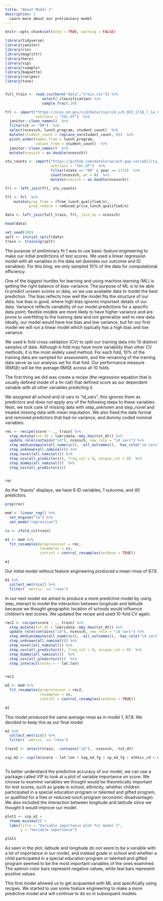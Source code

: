 ```yaml
---
title: "About Model 1"
description: |
  Learn more about our preliminary model
---
```


```r
knitr::opts_chunk$set(echo = TRUE, warning = FALSE)

library(tidyverse)
library(janitor)
library(rio)
library(magrittr)
library(here)
library(vip)
library(rsample)
library(baguette)
library(recipes)
library(tune)


full_train <- read.csv(here("data","train.csv")) %>%
                 select(-classification) %>% 
                 sample_frac(.10)

```

```r

frl <- import("https://nces.ed.gov/ccd/Data/zip/ccd_sch_033_1718_l_1a_083118.zip",
              setclass = "tbl_df")  %>% 
  janitor::clean_names()  %>% 
  filter(st == "OR")  %>%
  select(ncessch, lunch_program, student_count)  %>% 
  mutate(student_count = replace_na(student_count, 0))  %>% 
  pivot_wider(names_from = lunch_program,
              values_from = student_count)  %>% 
  janitor::clean_names()  %>% 
  mutate(ncessch = as.double(ncessch))

stu_counts <- import("https://github.com/datalorax/ach-gap-variability/raw/master/data/achievement-gaps-geocoded.csv",
                     setclass = "tbl_df")  %>% 
                     filter(state == "OR" & year == 1718)  %>% 
                     count(ncessch, wt = n)  %>% 
                     mutate(ncessch = as.double(ncessch))

frl <- left_join(frl, stu_counts)

frl <- frl  %>% 
    mutate(prop_free = (free_lunch_qualified/n),
           prop_reduce = reduced_price_lunch_qualified/n)

```

```r
data <- left_join(full_train, frl, join_by = ncessch)

head(data)
```

```r
set.seed(200)
splt <- initial_split(data)
train <- training(splt)
```


The purpose of preliminary fit 1 was to use basic feature engineering to make our initial predictions of test scores. We used a linear regression model with all variables in the data set (besides our outcome and ID variables). For this blog, we only sampled 10% of the data for computational efficiency. 

One of the biggest hurdles for learning and using machine learning (ML) is getting the right balance of bias-variance. The purpose of ML is to be able to predict unseen scores or data, so we use available data to model the best prediction. The bias reflects how well the model fits the structure of our data; low bias is good, where high bias ignores important details of our data. Variance reflects variability of our model predictions for a specific data point; flexible models are more likely to have higher variance and are prone to overfitting to the training data and not generalize well to new data. Ideally, our model would have low bias and low variance, but for our first model we will run a linear model which typically has a high bias and low variance. 

We used k-fold cross validation (CV) to split our training data into 10 distinct samples of data. Although k-fold may have more variability than other CV methods, it is the most widely used method.  For each fold, 10% of the training data are sampled for assessment, and the remaining of the training data serve as our analysis set for that fold. Our performance measure (RMSE) will be the average RMSE across all 10 folds.


The first thing we did was create a recipe (the regression equation that is usually defined inside of a lm call) that defined score as our dependent variable with all other variables predicting it. 

We assigned all school and id vars to "id_vars", this ignores them as predictors and does not apply any of the following steps to these variables. Next, we took care of missing data with step_unknown and step_novel and treated missing data with mean imputation. We also fixed the date format and removed predictors that had no variance, and dummy coded nominal variables. 

```r
rec <- recipe(score ~ ., train) %>% 
  step_mutate(tst_dt = lubridate::mdy_hms(tst_dt)) %>%
  update_role(contains("id"), ncessch, new_role = "id vars") %>% 
  step_medianimpute(all_numeric(), -all_outcomes(), -has_role("id vars"))  %>% 
  step_unknown(all_nominal()) %>% 
  step_novel(all_nominal()) %>%
  step_nzv(all_predictors(), freq_cut = 0, unique_cut = 0)  %>% 
  step_dummy(all_nominal())  %>% 
  step_nzv(all_predictors())
  

rec
```

As the "Inputs" displays, we have 6 ID variables, 1 outcome, and 40 predictors. 

```r
prep(rec)

mod <- linear_reg() %>%
  set_engine("lm") %>% 
  set_mode("regression")

cv <- vfold_cv(train)
```


```r
m1 <- mod %>% 
  fit_resamples(preprocessor = rec,
                resamples = cv,
                control = control_resamples(verbose = TRUE))

m1
```

Our initial model without feature engineering produced a mean rmse of 87.8. 

```r
m1 %>%  
  collect_metrics() %>% 
  filter(`.metric` == "rmse")
```



In our next model we aimed to produce a more predictive model by using step_interact to model the interaction between longitude and latitude because we thought geographic location of schools would influence children’s test scores. We updated the recipe and used 10-fold CV again.

```r
rec2 <- recipe(score ~ ., train) %>% 
  step_mutate(tst_dt = lubridate::mdy_hms(tst_dt)) %>%
  update_role(contains("id"), ncessch, new_role = "id vars") %>% 
  step_medianimpute(all_numeric(), -all_outcomes(), -has_role("id vars"))  %>% 
  step_unknown(all_nominal()) %>% 
  step_novel(all_nominal()) %>%
  step_nzv(all_predictors(), freq_cut = 0, unique_cut = 0)  %>% 
  step_dummy(all_nominal())  %>% 
  step_nzv(all_predictors())  %>% 
  step_interact(terms = ~ lat:lon) 
  

rec2
```

```r
m2 <- mod %>% 
  fit_resamples(preprocessor = rec2,
                resamples = cv,
                control = control_resamples(verbose = TRUE))

m2
```

This model produced the same average rmse as in model 1, 87.8. We decided to keep this as our final model. 

```r
m2 %>%  
  collect_metrics() %>% 
  filter(`.metric` == "rmse")
```

```r

train2 <- select(train, -contains("id"), -ncessch, -tst_dt)

vip_m2 <- vip(lm(score ~ lat:lon + tag_ed_fg + sp_ed_fg + ethnic_cd + econ_dsvntg + enrl_grd, train),mapping = aes(fill= Sign), num_features = 12)
              
```


To better understand the predictive accuracy of our model, we can use a package called VIP to look at a plot of variable importance on score. We choose to examine variables we thought would be theoretically important for test scores, such as grade in school, ethnicity, whether children participated in a special education program or talented and gifted program, or qualified for a free or reduced lunch program (economic disadvantage). We also included the interaction between longitude and latitude since we thought it would improve our model. 

```r
plot1 <- vip_m2 +
  theme_minimal() +
  labs(title = "Variable importance plot for model 1",
       y = "Variable importance")
```

```r
plot1
```

As seen in the plot, latitude and longitude do not seem to be a variable with a lot of importance in our model, and instead grade in school and whether a child participated in a special education program or talented and gifted program seemed to be the most important variables of the ones examined. The salmon color bars represent negative values, while teal bars represent positive values. 

This first model allowed us to get acquainted with ML and specifically using recipes. We started to use some feature engineering to make a more predictive model and will continue to do so in subsequent models. 
